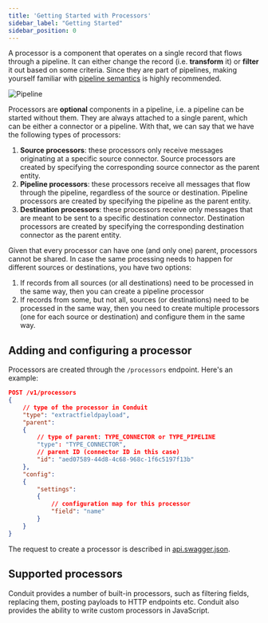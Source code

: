 ```yaml
---
title: 'Getting Started with Processors'
sidebar_label: "Getting Started"
sidebar_position: 0
---
```


A processor is a component that operates on a single record that flows through a pipeline. It can either change the record
(i.e. **transform** it) or **filter** it out based on some criteria. Since they are part of pipelines, making yourself
familiar with [pipeline semantics](/docs/features/pipeline-semantics) is highly recommended.

![Pipeline](/images/pipeline_example.svg)

Processors are **optional** components in a pipeline, i.e. a pipeline can be started without them. They are always attached
to a single parent, which can be either a connector or a pipeline. With that, we can say that we have the following types
of processors:
1. **Source processors**: these processors only receive messages originating at a specific source connector. Source
   processors are created by specifying the corresponding source connector as the parent entity.
2. **Pipeline processors**: these processors receive all messages that flow through the pipeline, regardless of the
   source or destination. Pipeline processors are created by specifying the pipeline as the parent entity.
3. **Destination processors**: these processors receive only messages that are meant to be sent to a specific
   destination connector. Destination processors are created by specifying the corresponding destination connector as the
   parent entity.

Given that every processor can have one (and only one) parent, processors cannot be shared. In case the same processing
needs to happen for different sources or destinations, you have two options:
1. If records from all sources (or all destinations) need to be processed in the same way, then you can create
   a pipeline processor
2. If records from some, but not all, sources (or destinations) need to be processed in the same way, then you need to
   create multiple processors (one for each source or destination) and configure them in the same way.

## Adding and configuring a processor

Processors are created through the `/processors` endpoint. Here's an example:

```json lines
POST /v1/processors
{
    // type of the processor in Conduit
    "type": "extractfieldpayload",
    "parent": 
    {
        // type of parent: TYPE_CONNECTOR or TYPE_PIPELINE
        "type": "TYPE_CONNECTOR",
        // parent ID (connector ID in this case)
        "id": "aed07589-44d8-4c68-968c-1f6c5197f13b" 
    },
    "config":
    {
        "settings":
        {
            // configuration map for this processor
            "field": "name" 
        }
    }
}
```
The request to create a processor is described in [api.swagger.json](https://github.com/ConduitIO/conduit/blob/main/pkg/web/openapi/swagger-ui/api/v1/api.swagger.json).

## Supported processors

Conduit provides a number of built-in processors, such as filtering fields, replacing them, posting payloads to HTTP endpoints etc.
Conduit also provides the ability to write custom processors in JavaScript.
